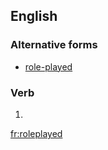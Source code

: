 ==English==

===Alternative forms===
* [[role-played]]

===Verb===
{{head|en}}

# {{present participle of|roleplay|lang=en}}

[[fr:roleplayed]]